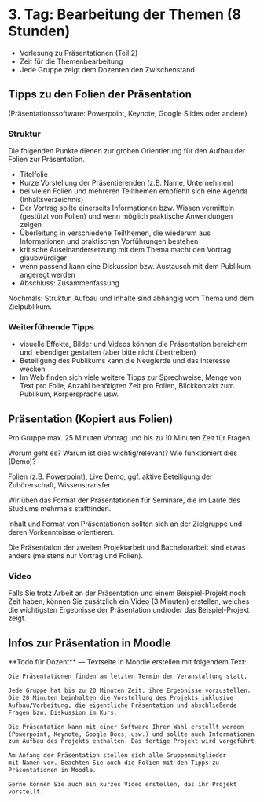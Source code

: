 
# 3. Tag: Bearbeitung der Themen (8 Stunden)

- Vorlesung zu Präsentationen (Teil 2)
- Zeit für die Themenbearbeitung
- Jede Gruppe zeigt dem Dozenten den Zwischenstand


## Tipps zu den Folien der Präsentation

(Präsentationssoftware: Powerpoint, Keynote, Google Slides oder andere)

### Struktur

Die folgenden Punkte dienen zur groben Orientierung für den Aufbau der Folien zur Präsentation.

- Titelfolie
- Kurze Vorstellung der Präsentierenden (z.B. Name, Unternehmen)
- bei vielen Folien und mehreren Teilthemen empfiehlt sich eine Agenda (Inhaltsverzeichnis)
- Der Vortrag sollte einerseits Informationen bzw. Wissen vermitteln (gestützt von Folien) und wenn möglich praktische Anwendungen zeigen
- Überleitung in verschiedene Teilthemen, die wiederum aus Informationen und praktischen Vorführungen bestehen
- kritische Auseinandersetzung mit dem Thema macht den Vortrag glaubwürdiger
- wenn passend kann eine Diskussion bzw. Austausch mit dem Publikum angeregt werden
- Abschluss: Zusammenfassung 

Nochmals: Struktur, Aufbau und Inhalte sind abhängig vom Thema und dem Zielpublikum. 

### Weiterführende Tipps

- visuelle Effekte, Bilder und Videos können die Präsentation bereichern und lebendiger gestalten (aber bitte nicht übertreiben)
- Beteiligung des Publikums kann die Neugierde und das Interesse wecken
- Im Web finden sich viele weitere Tipps zur Sprechweise, Menge von Text pro Folie, Anzahl benötigten Zeit pro Folien, Blickkontakt zum Publikum, Körpersprache usw.


## Präsentation (Kopiert aus Folien)

Pro Gruppe max. 25 Minuten Vortrag und bis zu 10 Minuten Zeit für Fragen.

Worum geht es? Warum ist dies wichtig/relevant? Wie funktioniert dies (Demo)?

Folien (z.B. Powerpoint), Live Demo, ggf. aktive Beteiligung der Zuhörerschaft, Wissenstransfer

Wir üben das Format der Präsentationen für Seminare, die im Laufe des Studiums mehrmals stattfinden.

Inhalt und Format von Präsentationen sollten sich an der Zielgruppe und deren Vorkenntnisse orientieren.

Die Präsentation der zweiten Projektarbeit und Bachelorarbeit sind etwas anders (meistens nur Vortrag und Folien).

### Video

Falls Sie trotz Arbeit an der Präsentation und einem
Beispiel-Projekt noch Zeit haben, können Sie zusätzlich
ein Video (3 Minuten) erstellen, welches die wichtigsten
Ergebnisse der Präsentation und/oder das Beispiel-Projekt
zeigt.



## Infos zur Präsentation in Moodle

<Callout>
**Todo für Dozent** &mdash; Textseite in Moodle erstellen mit folgendem Text:

```md
Die Präsentationen finden am letzten Termin der Veranstaltung statt.

Jede Gruppe hat bis zu 20 Minuten Zeit, ihre Ergebnisse vorzustellen.
Die 20 Minuten beinhalten die Vorstellung des Projekts inklusive 
Aufbau/Vorbeitung, die eigentliche Präsentation und abschließende 
Fragen bzw. Diskussion im Kurs.

Die Präsentation kann mit einer Software Ihrer Wahl erstellt werden 
(Powerpoint, Keynote, Google Docs, usw.) und sollte auch Informationen 
zum Aufbau des Projekts enthalten. Das fertige Projekt wird vorgeführt. 

Am Anfang der Präsentation stellen sich alle Gruppenmitglieder 
mit Namen vor. Beachten Sie auch die Folien mit den Tipps zu
Präsentationen in Moodle.

Gerne können Sie auch ein kurzes Video erstellen, das ihr Projekt
vorstellt.
```
</Callout>
